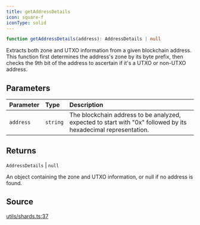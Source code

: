 ```yaml
---
title: getAddressDetails
icon: square-f
iconType: solid
---
```


```ts
function getAddressDetails(address): AddressDetails | null
```

Extracts both zone and UTXO information from a given blockchain address. This function first determines the address's
zone by its byte prefix, then checks the 9th bit of the address to ascertain if it's a UTXO or non-UTXO address.

## Parameters

| Parameter | Type | Description |
| :------ | :------ | :------ |
| `address` | `string` | The blockchain address to be analyzed, expected to start with "0x" followed by its<br />  hexadecimal representation. |

## Returns

`AddressDetails` \| `null`

An object containing the zone and UTXO information, or null if no address is found.

## Source

[utils/shards.ts:37](https://github.com/dominant-strategies/quais.js/blob/ed42ffbfe60ddf7e7a3e8a6035ad3d7055fdc6f1/src/utils/shards.ts#L37)
